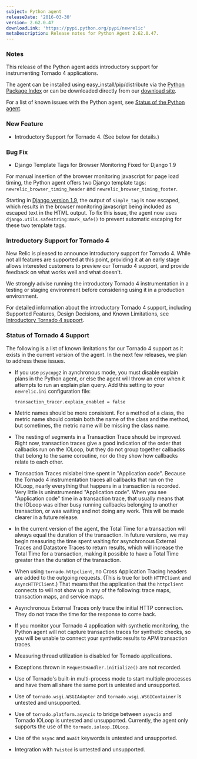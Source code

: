 ```yaml
---
subject: Python agent
releaseDate: '2016-03-30'
version: 2.62.0.47
downloadLink: 'https://pypi.python.org/pypi/newrelic'
metaDescription: Release notes for Python Agent 2.62.0.47.
---
```


### Notes

This release of the Python agent adds introductory support for instrumenting Tornado 4 applications.

The agent can be installed using easy_install/pip/distribute via the [Python Package Index](https://pypi.python.org/pypi/newrelic) or can be downloaded directly from our [download site](https://download.newrelic.com/python_agent/release/).

For a list of known issues with the Python agent, see [Status of the Python agent](https://docs.newrelic.com/docs/python/status-of-python-agent).

### New Feature

* Introductory Support for Tornado 4. (See below for details.)

### Bug Fix

* Django Template Tags for Browser Monitoring Fixed for Django 1.9

For manual insertion of the browser monitoring javascript for page load timing, the Python agent offers two Django template tags: `newrelic_browser_timing_header` and `newrelic_browser_timing_footer`.

Starting in [Django version 1.9](https://docs.djangoproject.com/en/1.9/releases/1.9/#simple-tag-now-wraps-tag-output-in-conditional-escape), the output of `simple_tag` is now escaped, which results in the browser monitoring javascript being included as escaped text in the HTML output. To fix this issue, the agent now uses `django.utils.safestring:mark_safe()` to prevent automatic escaping for these two template tags.

### Introductory Support for Tornado 4

New Relic is pleased to announce introductory support for Tornado 4. While not all features are supported at this point, providing it at an early stage allows interested customers to preview our Tornado 4 support, and provide feedback on what works well and what doesn't.

<Callout variant="important">
  We strongly advise running the introductory Tornado 4 instrumentation in a testing or staging environment before considering using it in a production environment.
</Callout>

For detailed information about the introductory Tornado 4 support, including Supported Features, Design Decisions, and Known Limitations, see [Introductory Tornado 4 support](https://docs.newrelic.com/docs/agents/python-agent/hosting-mechanisms/introductory-tornado-4-support).

### Status of Tornado 4 Support

The following is a list of known limitations for our Tornado 4 support as it exists in the current version of the agent. In the next few releases, we plan to address these issues.

* If you use `psycopg2` in aynchronous mode, you must disable explain plans in the Python agent, or else the agent will throw an error when it attempts to run an explain plan query. Add this setting to your `newrelic.ini` configuration file:

  ```
  transaction_tracer.explain_enabled = false
  ```
* Metric names should be more consistent. For a method of a class, the metric name should contain both the name of the class and the method, but sometimes, the metric name will be missing the class name.
* The nesting of segments in a Transaction Trace should be improved. Right now, transaction traces give a good indication of the order that callbacks run on the IOLoop, but they do not group together callbacks that belong to the same coroutine, nor do they show how callbacks relate to each other.
* Transaction Traces mislabel time spent in "Application code". Because the Tornado 4 instrumentation traces all callbacks that run on the IOLoop, nearly everything that happens in a transaction is recorded. Very little is uninstrumented "Application code". When you see "Application code" time in a transaction trace, that usually means that the IOLoop was either busy running callbacks belonging to another transaction, or was waiting and not doing any work. This will be made clearer in a future release.
* In the current version of the agent, the Total Time for a transaction will always equal the duration of the transaction. In future versions, we may begin measuring the time spent waiting for asynchronous External Traces and Datastore Traces to return results, which will increase the Total Time for a transaction, making it possible to have a Total Time greater than the duration of the transaction.
* When using `tornado.httpclient`, no Cross Application Tracing headers are added to the outgoing requests. (This is true for both `HTTPClient` and `AsyncHTTPClient`.) That means that the application that the `httpclient` connects to will not show up in any of the following: trace maps, transaction maps, and service maps.
* Asynchronous External Traces only trace the initial HTTP connection. They do not trace the time for the response to come back.
* If you monitor your Tornado 4 application with synthetic monitoring, the Python agent will not capture transaction traces for synthetic checks, so you will be unable to connect your synthetic results to APM transaction traces.
* Measuring thread utilization is disabled for Tornado applications.
* Exceptions thrown in `RequestHandler.initialize()` are not recorded.
* Use of Tornado's built-in multi-process mode to start multiple processes and have them all share the same port is untested and unsupported.
* Use of `tornado.wsgi.WSGIAdapter` and `tornado.wsgi.WSGIContainer` is untested and unsupported.
* Use of `tornado.platform.asyncio` to bridge between `asyncio` and Tornado IOLoop is untested and unsupported. Currently, the agent only supports the use of the `tornado.ioloop.IOLoop`.
* Use of the `async` and `await` keywords is untested and unsupported.
* Integration with `Twisted` is untested and unsupported.
